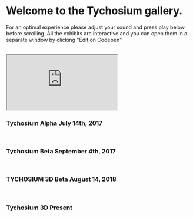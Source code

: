 
Welcome to the Tychosium gallery.
============================
For an optimal experience please adjust your sound and press play below before scrolling.
All the exhibits are interactive and you can open them in a separate window by clicking "Edit on Codepen"
<br/><br/>

<iframe 
  src="https://bandcamp.com/EmbeddedPlayer/album=922537773/size=large/bgcol=ffffff/linkcol=0687f5/tracklist=false/artwork=small/track=667402466/transparent=true/" seamless>
  <a href="https://thesocialservice1.bandcamp.com/album/something-fishy">Something Fishy by simon shack</a>
</iframe>


### Tychosium Alpha July 14th, 2017
<br/>
<CodePen codePenId="xxLYxKv" height="710" />

### Tychosium Beta September 4th, 2017
<br/>
<CodePen codePenId="MWvQgdq" height="800" />



### TYCHOSIUM 3D Beta August 14, 2018
<br/>
<CodePen codePenId="yLovLYR" height="800"/>



### Tychosium 3D Present
<br/>
<CodePen codePenId="rNzJaKm" height="800"/>

